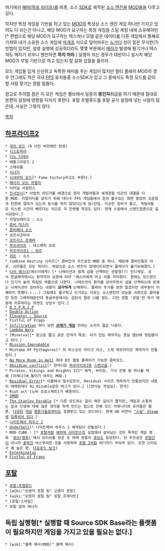 여기에선 [[해머(하프 라이프)]]를 비롯, 소스 [[SDK]]로 제작된 [[소스 엔진]]용 [[MOD]]들을 다루고 있다.

하지만 특정 게임을 기반을 하고 있는 [[MOD]]의 특성상 소스 엔진 게임 하나만 가지고 있어도 다 되는건 아니고, 해당 MOD가 요구하는 특정 게임을 스팀 계정 내에 소유해야만[* 편법으로 해당 MOD가 요구하는 텍스쳐나 모델 같은 데이터를 다른 게임에서 통째로 가져와 내가 소유한 소스 게임에 [[마개조]] 식으로 덮어씌우는 [[노가다]] 성이 짙은 무식한(?) 방법이 있지만, 설령 실행에 성공하더라도 몇몇 부분에서 [[에러]]가 발생해 튕기거나 텍스쳐도 깨지기 쉬우니 웬만하면 '''하지 마라'''.] 실행이 되는 경우가 태반이니 설시치 해당 MOD가 무얼 기반으로 하고 있는지 잘 살펴 삽질을 줄이자.

모드 게임들 답게 신선하고 독특한 재미를 주는 게임이 많지만 멀티 플레이 MOD의 경우 안그래도 적은 국내 [[FPS]] 유저들중 소스SDK가 있고 그 중에서도 특정 모드를 같이 할 사람 찾기는 정말 힘들다.

참고로 주의할 점은 이 모든 게임은 벨브에서 일종의 '''동인지'''취급을 하기 때문에 절대로 본편의 설정에 영향을 미치지 못한다. 포탈 프렐류드를 포탈 공식 설정에 넣는 사람이 많은데, 사실은 그렇지 않다.


[[목차]]
== [[하프라이프2]] ==
 * [[게리 모드]] (9 이전 버전에만 한정)
 * [[디스토피아]]
 * [[디노 디데이]]
 * 배틀그라운드 2
 * 스매쉬볼
 * [[시너지]]
 * [[시네마틱 모드]][* Fake Factory라고도 부른다.]
 * [[에이지 오브 치벌리]]
 * 이터널 사일런스
 * [[인서전시]][* 아랍의 어딘가를 배경으로 현지 게릴라들과 세계경찰 미군의 대결을 다룬 MOD. 리얼리티를 살리기 위해 대다수 FPS 게임들에서 흔히 볼수있는 화면 중앙의 조준점과 탄창에 얼마가 있는지 표시를 하지 않았다는게 장/단점. 미군은 장비가 좋고, 게릴라들은 리스폰 시간이 빠르다는 식으로 각 진영별 특징도 있다. 현재 스팀에서 스탠드얼론으로 출시되었다.]
 * 자일브레이크 : 소스
 * [[좀비 마스터]]
 * [[좀비패닉 소스]]
 * 코르사코비아
 * [[포트리스 포에버]]
 * [[하프라이프]] : 데스매치 프로
 * [[하프라이프2 : 워즈]]
 * [[히든]] : 소스
 * Combine Destiny 시리즈[* 콤바인이 주인공인 MOD 중 하나. 때문에 콤바인들은 아군, 시민들은 모두 적이다. 여담으로 소스 엔진이 업데이트되면서 플레이가 불가능해졌다.]
 * [[디어 에스더]](에스더에게) [* 나레이션과 함께 섬을 산책하는 관찰형(?) 인디게임. 공식 한글패치에서는 원작자의 요청에 따라 '에스더에게'라고 이름 지어졌다. 원래는 모드였으나 인기가 높아 독립된 작품으로 나왔다. 나레이션이 편지를 읽어주면서 섬을 산책하는데 문제는 나레이션이 읽어주는 내용이 '''심각하게''' 난해하다. 플레이 후기를 보면 알겠지만 대부분이 이해하지 못했다.(...) 그럼에도 불구하고 인기있는 이유는 소스엔진의 성능을 극한으로 끌어올린 듯한 그래픽때문인데 동굴부분에서는 감탄이 절로 나올 정도. 다만 정말 '관찰'만 하기 때문에 지루하다는 의견도 상당수 있다.] 
 * [[D.I.P.R.I.P]]
 * [[Double Action]]
 * [[Elevator : Source]]
 * Fistful of Frags
 * [[Infiltration]] 하다 보면 '''[[쓰레기 게임]]''' 이라는 소리가 절로 나온다.
 * [[Lambda Wars]]
 * [Minerva][* 참고로 짧고 굵은 전개가 특징. 이거 만든 제작자는 훗날 밸브에 영입됐다고 한다.]
 * [[Mission Improbable]]
 * Mistake Of Pythagoras[* 위 피스오브 라이크 어스, 스윗 하프라이프 제작자가 만들었다.]
 * [[No More Room in Hell]] 최대 8인 협동 플레이가 가능한 좀비모드.
 * [[Obsidian conflict]][* 한마디로 [[하프라이프2]]용 [[스벤코옵]].]
 * Pirates, Vikings and Knights II[* 해적, 바이킹, 기사 진영 중 하나를 택해 [아레나]에 들어가 싸우는 MOD.]
 * [[Residual Error]][* 이름에서 알수있듯이, Residual 시리즈 제작자가 만들었지만 내용이 애매한데다 Ai_Disable같은 버그가 있다.] ([방사능 작업실]- 한국)
 * Riot act [노바 프로스펙트]가 배경이다.
 * [[SMOD]]
 * [[The Stanley Parable]] [* 다른 모드와는 달리 매우 길이가 짧지만, 게임과 소통하는 일과 인생에 대해 많은 생각을 하게 만드는 점으로 인해 모드 커뮤니티와 유저들은 물론, [http://www.wired.com/gamelife/2011/08/the-stanley-parable/ 다양한] [http://www.moddb.com/mods/the-stanley-parable/reviews 게임] [http://kotaku.com/5829254/the-stanley-parable-turns-video-game-storytelling-on-its-head 평론가들][http://www.joystiq.com/2011/08/05/the-stanley-parable-is-a-thoughtful-half-life-2-mod/ 로부터도] 호평받고 있는 모드이다. 현재 HD 버전이 [["스팀" Steam ]]에 [http://store.steampowered.com/app/221910 등록되어 있다].] 
 * [[나이트메어 하우스 2]]
 * [[Underhell]][* 나이트메어 하우스 2 제작팀이 만들었다.]
 * MOD CUBE : [* [[포탈]]처럼 [[애퍼쳐 사이언스]]의 실험에서 살아남는 것이 목적인 게임 영화 '[[큐브(영화)]]'에서 모티브를 얻은 듯 하며 포탈의 [[큐브]]도 등장한다. 단 주인공은 [[포탈건]]이 아니라 [[중력건]] 비스무리한 것을 사용하며 [[포탈 2]]처럼 여기저기 부숴져 있다. 또한 난이도가 꽤 높은 편. [http://www.moddb.com/mods/cube-mod/downloads/cube-version-2 다운로드 링크]]
 * [[Exterminatus(MOD)|Exterminatus]]
 8 [[Fistful of Frags]]
== [[포탈]] ==
 * [[포탈:프렐류드]]
 * [wiki:"오렌지 포탈 팀" 오렌지 포탈]
 * [wiki:"오렌지 포탈 팀" 포탈 프레딕트]
 * [포탈:스마일]
 * 포탈 감마 에너지

== 독립 실행형[* 실행할 때 Source SDK Base라는 플랫폼이 필요하지만 '''게임'''을 가지고 있을 필요는 없다.] ==
 * [wiki:"블랙 메사(MOD)" 블랙 메사]
